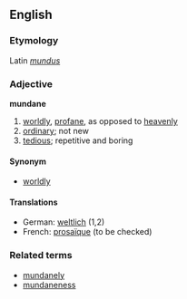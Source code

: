 ==English==
===Etymology===
Latin ''[[mundus]]''
===Adjective===
'''mundane'''

# [[worldly]], [[profane]], as opposed to [[heavenly]]
# [[ordinary]]; not new
# [[tedious]]; repetitive and boring

====Synonym====
*[[worldly]]

====Translations====
*German: [[weltlich]] (1,2)
*French: [[prosaïque]] (to be checked)

===Related terms===
*[[mundanely]]
*[[mundaneness]]